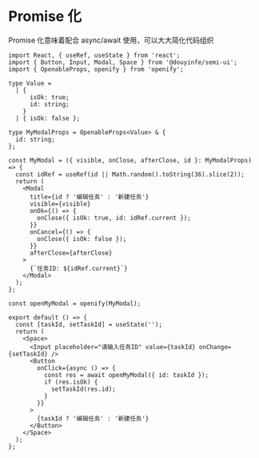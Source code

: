 # Promise 化

Promise 化意味着配合 async/await 使用，可以大大简化代码组织

```tsx
import React, { useRef, useState } from 'react';
import { Button, Input, Modal, Space } from '@douyinfe/semi-ui';
import { OpenableProps, openify } from 'openify';

type Value =
  | {
      isOk: true;
      id: string;
    }
  | { isOk: false };

type MyModalProps = OpenableProps<Value> & {
  id: string;
};

const MyModal = ({ visible, onClose, afterClose, id }: MyModalProps) => {
  const idRef = useRef(id || Math.random().toString(36).slice(2));
  return (
    <Modal
      title={id ? '编辑任务' : '新建任务'}
      visible={visible}
      onOk={() => {
        onClose({ isOk: true, id: idRef.current });
      }}
      onCancel={() => {
        onClose({ isOk: false });
      }}
      afterClose={afterClose}
    >
      {`任务ID: ${idRef.current}`}
    </Modal>
  );
};

const openMyModal = openify(MyModal);

export default () => {
  const [taskId, setTaskId] = useState('');
  return (
    <Space>
      <Input placeholder="请输入任务ID" value={taskId} onChange={setTaskId} />
      <Button
        onClick={async () => {
          const res = await openMyModal({ id: taskId });
          if (res.isOk) {
            setTaskId(res.id);
          }
        }}
      >
        {taskId ? '编辑任务' : '新建任务'}
      </Button>
    </Space>
  );
};
```
